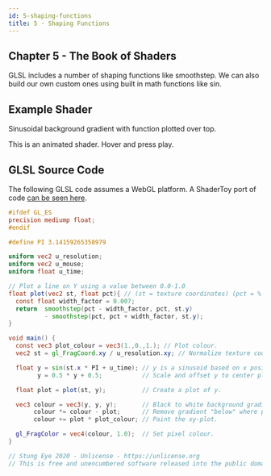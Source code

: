 ```yaml
---
id: 5-shaping-functions
title: 5 - Shaping Functions
---
```


## Chapter 5 - The Book of Shaders

GLSL includes a number of shaping functions like smoothstep. We can also build our own custom ones using built in math functions like sin.

## Example Shader


<ResponsiveShader
  maxWidth="530"
  height="320"
  fragShaderPath="/shaders/5.0-shaping-functions.frag"
/>

Sinusoidal background gradient with function plotted over top.

This is an animated shader. Hover and press play.

## GLSL Source Code

The following GLSL code assumes a WebGL platform. A ShaderToy port of code [can be seen here](https://www.shadertoy.com/view/3tjcDm).

```glsl
#ifdef GL_ES
precision mediump float;
#endif

#define PI 3.14159265358979

uniform vec2 u_resolution;
uniform vec2 u_mouse;
uniform float u_time;

// Plot a line on Y using a value between 0.0-1.0
float plot(vec2 st, float pct){ // (st = texture coordinates) (pct = % from 0.0 to 1.0)
  const float width_factor = 0.007;
  return  smoothstep(pct - width_factor, pct, st.y)
          - smoothstep(pct, pct + width_factor, st.y);
}

void main() {
  const vec3 plot_colour = vec3(1.,0.,1.); // Plot colour.
  vec2 st = gl_FragCoord.xy / u_resolution.xy; // Normalize texture coords from 0.0 to 1.0.

  float y = sin(st.x * PI + u_time); // y is a sinusoid based on x position and time.
        y = 0.5 * y + 0.5;           // Scale and offset y to center plot.

  float plot = plot(st, y);          // Create a plot of y.

  vec3 colour = vec3(y, y, y);       // Black to white background gradient. Also: vec3(y)
       colour *= colour - plot;      // Remove gradient "below" where plot will be draw.
       colour += plot * plot_colour; // Paint the xy-plot.

  gl_FragColor = vec4(colour, 1.0);  // Set pixel colour.
}

// Stung Eye 2020 - Unlicense - https://unlicense.org
// This is free and unencumbered software released into the public domain.
```
